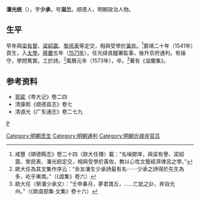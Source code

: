 '''潘光统'''（{{bd|？||1573年|}}），字'''少承'''，号'''滋兰'''。顺德人，明朝政治人物。

== 生平 ==
早年與[[梁有譽|梁有譽]]、[[梁紹震|梁紹震]]、[[黎民表|黎民表]]等定交，相與受學於[[黃佐|黃佐]]。<ref>咸豐《順德縣志》卷二十四〈歐大任傳〉載：“名噪膠庠，與梁有譽、梁紹震、黎民表、潘光統定交，相與受學於黃佐，教以心性文藝經濟律呂之學。”</ref>嘉靖二十年（1541年）貢生，入[[太學|太學]]。[[隆庆_(明朝)|隆慶]]五年（[[1571年|1571年]]），任光祿良醞署監事，後升京府通判。有操守，學問篤實。工於詩。<ref>歐大任為其文集作序云：“余友潘生少承詩最有名⋯⋯少承之詩得於先生為多，屹乎東南。”（《虞集》卷六）</ref>萬曆元年（1573年），卒。<ref>歐大任〈祭潘少承文〉：“壬申春月，夢君嵩丘，……亡妣之訃，奔自光州。”（《歐虞部集·文集》卷十六）</ref>著有《滋蘭集》。

== 参考资料 ==
{{reflist}}
*[[郭棐|郭棐]]《粤大记》卷二四
*清康熙《顺德县志》卷七
*清道光《广东通志》卷二七九

{{Authority control}}

{{DEFAULTSORT:}}
[[category:顺德人|P]]
[[Category:明朝贡生|Category:明朝贡生]]
[[Category:明朝通判|Category:明朝通判]]
[[Category:明朝光禄寺官员|Category:明朝光禄寺官员]]